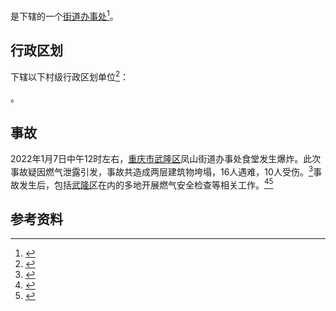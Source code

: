 {{中国乡级行政区|50/01/56/001/000}}

'''{{PAGENAMEBASE}}'''是{{PRC admin/fullname|50/01/56/001/000|3}}下辖的一个[[街道办事处|街道办事处]]<ref>{{PRC admin/ref sgc|{{PRC admin/parent|50/01/56/001/000}}}}</ref>。

== 行政区划 ==
{{PAGENAMEBASE}}下辖以下村级行政区划单位<ref>{{PRC admin/ref sgc|50/01/56/001/000}}</ref>：

{{PRC admin/children|50/01/56/001/000}}。

== 事故 ==
2022年1月7日中午12时左右，[[重庆市|重庆市]][[武隆区|武隆区]]凤山街道办事处食堂发生爆炸。此次事故疑因燃气泄露引发，事故共造成两层建筑物垮塌，16人遇难，10人受伤。<ref>{{Cite web |last=网易 |date=2022-01-10 |title=重庆凤山食堂燃气爆炸致16死10伤！ |url=https://www.163.com/dy/article/GTCGL5OD0511IJL1.html |website=www.163.com |access-date=2022-06-25}}</ref>事故发生后，包括[[武隆区|武隆区]]在内的多地开展燃气安全检查等相关工作。<ref>{{Cite web |title=武隆区凤山街道办事处机关食堂发生垮塌事故 市区两级救援力量迅速开展现场救援 |url=http://cq.people.com.cn/n2/2022/0108/c367697-35086477.html |website=cq.people.com.cn |access-date=2022-06-25}}</ref><ref>{{Cite web |title=临川区人民政府 工作动态 关于立即开展企业食堂、员工集体宿舍和厂区燃气安全检查的通知 |url=http://www.jxlc.gov.cn/art/2022/1/19/art_5195_3785030.html |website=www.jxlc.gov.cn |access-date=2022-06-25}}</ref>

== 参考资料 ==
{{reflist}}

{{重庆行政区划小作品}}
{{PRC admin/navcat|50/01/56/001/000}}